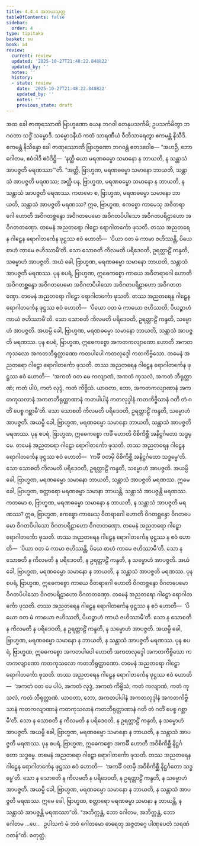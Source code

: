 ```yaml
---
title: 4.4.4 အဘယသုတ္တ
tableOfContents: false
sidebar:
  order: 4
type: tipitaka
basket: su
book: a4
review:
  current: review
  updated: '2025-10-27T21:48:22.848822'
  updated_by: ''
  notes: ''
  history:
  - state: review
    date: '2025-10-27T21:48:22.848822'
    updated_by: ''
    notes: ''
    previous_state: draft
---
```



<ReviewStatus review={frontmatter.review} showDetails={true} />

<HypothesisAnnotation frontmatter={frontmatter} />

<DynamicBreadcrumb />

<Division number="184" book="a4" e="ch" v="15" p="493">

<Paragraph number="1117" book="a4">
အထ ခေါ ဇာဏုဿောဏိ ဗြာဟ္မဏော ယေန ဘဂဝါ တေနုပသင်္ကမိ; ဥပသင်္ကမိတွာ ဘဂဝတာ သဒ္ဓိံ သမ္မောဒိ. သမ္မောဒနီယံ ကထံ သာရဏီယံ ဝီတိသာရေတွာ ဧကမန္တံ နိသီဒိ. ဧကမန္တံ နိသိန္နော ခေါ ဇာဏုဿောဏိ ဗြာဟ္မဏော ဘဂဝန္တံ ဧတဒဝေါစ—
</Paragraph>

<Paragraph number="1118" book="a4">
“အဟဉှိ, ဘော ဂေါတမ, ဧဝံဝါဒီ ဧဝံဒိဋ္ဌိ—  ‘နတ္ထိ ယော မရဏဓမ္မော သမာနော န ဘာယတိ, န သန္တာသံ အာပဇ္ဇတိ မရဏဿာ’”တိ. “အတ္ထိ, ဗြာဟ္မဏ, မရဏဓမ္မော သမာနော ဘာယတိ, သန္တာသံ အာပဇ္ဇတိ မရဏဿ; အတ္ထိ ပန, ဗြာဟ္မဏ, မရဏဓမ္မော သမာနော န ဘာယတိ, န သန္တာသံ အာပဇ္ဇတိ မရဏဿ.
</Paragraph>

<Paragraph number="1119" book="a4">
ကတမော စ, ဗြာဟ္မဏ, မရဏဓမ္မော သမာနော ဘာယတိ, သန္တာသံ အာပဇ္ဇတိ မရဏဿ? ဣဓ, ဗြာဟ္မဏ, ဧကစ္စော ကာမေသု အဝီတရာဂေါ ဟောတိ အဝိဂတစ္ဆန္ဒော အဝိဂတပေမော အဝိဂတပိပါသော အဝိဂတပရိဠာဟော အဝိဂတတဏှော. တမေနံ အညတရော ဂါဠှော ရောဂါတင်္ကော ဖုသတိ. တဿ အညတရေန ဂါဠှေန ရောဂါတင်္ကေန ဖုဋ္ဌဿ ဧဝံ ဟောတိ—  ‘ပိယာ ဝတ မံ ကာမာ ဇဟိဿန္တိ, ပိယေ စာဟံ ကာမေ ဇဟိဿာမီ’တိ. သော သောစတိ ကိလမတိ ပရိဒေဝတိ, ဥရတ္တာဠိံ ကန္ဒတိ, သမ္မောဟံ အာပဇ္ဇတိ. အယံ ခေါ, ဗြာဟ္မဏ, မရဏဓမ္မော သမာနော ဘာယတိ, သန္တာသံ အာပဇ္ဇတိ မရဏဿ.
</Paragraph>

<Paragraph number="1120" book="a4">
ပုန စပရံ, ဗြာဟ္မဏ, ဣဓေကစ္စော ကာယေ အဝီတရာဂေါ ဟောတိ အဝိဂတစ္ဆန္ဒော အဝိဂတပေမော အဝိဂတပိပါသော အဝိဂတပရိဠာဟော အဝိဂတတဏှော. တမေနံ အညတရော ဂါဠှော ရောဂါတင်္ကော ဖုသတိ. တဿ အညတရေန ဂါဠှေန ရောဂါတင်္ကေန ဖုဋ္ဌဿ ဧဝံ ဟောတိ—  ‘ပိယော ဝတ မံ ကာယော ဇဟိဿတိ, ပိယဉ္စာဟံ ကာယံ ဇဟိဿာမီ’တိ. သော သောစတိ ကိလမတိ ပရိဒေဝတိ, ဥရတ္တာဠိံ ကန္ဒတိ, သမ္မောဟံ အာပဇ္ဇတိ. အယမ္ပိ ခေါ, ဗြာဟ္မဏ, မရဏဓမ္မော သမာနော ဘာယတိ, သန္တာသံ အာပဇ္ဇတိ မရဏဿ.
</Paragraph>

<Paragraph number="1121" book="a4">
ပုန စပရံ, ဗြာဟ္မဏ, ဣဓေကစ္စော အကတကလျာဏော ဟောတိ အကတကုသလော အကတဘီရုတ္တာဏော ကတပါပေါ ကတလုဒ္ဒေါ ကတကိဗ္ဗိသော. တမေနံ အညတရော ဂါဠှော ရောဂါတင်္ကော ဖုသတိ. တဿ အညတရေန ဂါဠှေန ရောဂါတင်္ကေန ဖုဋ္ဌဿ ဧဝံ ဟောတိ—  ‘အကတံ ဝတ မေ ကလျာဏံ, အကတံ ကုသလံ, အကတံ ဘီရုတ္တာဏံ; ကတံ ပါပံ, ကတံ လုဒ္ဒံ, ကတံ ကိဗ္ဗိသံ. ယာဝတာ, ဘော, အကတကလျာဏာနံ အကတကုသလာနံ အကတဘီရုတ္တာဏာနံ ကတပါပါနံ ကတလုဒ္ဒါနံ ကတကိဗ္ဗိသာနံ ဂတိ တံ ဂတိံ ပေစ္စ ဂစ္ဆာမီ’တိ. သော သောစတိ ကိလမတိ ပရိဒေဝတိ, ဥရတ္တာဠိံ ကန္ဒတိ, သမ္မောဟံ အာပဇ္ဇတိ. အယမ္ပိ ခေါ, ဗြာဟ္မဏ, မရဏဓမ္မော သမာနော ဘာယတိ, သန္တာသံ အာပဇ္ဇတိ မရဏဿ.
</Paragraph>

<Paragraph number="1122" book="a4">
ပုန စပရံ, ဗြာဟ္မဏ, ဣဓေကစ္စော ကင်္ခီ ဟောတိ ဝိစိကိစ္ဆီ အနိဋ္ဌင်္ဂတော သဒ္ဓမ္မေ. တမေနံ အညတရော ဂါဠှော ရောဂါတင်္ကော ဖုသတိ. တဿ အညတရေန ဂါဠှေန ရောဂါတင်္ကေန ဖုဋ္ဌဿ ဧဝံ ဟောတိ—  ‘ကင်္ခီ ဝတမှိ ဝိစိကိစ္ဆီ အနိဋ္ဌင်္ဂတော သဒ္ဓမ္မေ’တိ. သော သောစတိ ကိလမတိ ပရိဒေဝတိ, ဥရတ္တာဠိံ ကန္ဒတိ, သမ္မောဟံ အာပဇ္ဇတိ. အယမ္ပိ ခေါ, ဗြာဟ္မဏ, မရဏဓမ္မော သမာနော ဘာယတိ, သန္တာသံ အာပဇ္ဇတိ မရဏဿ. ဣမေ ခေါ, ဗြာဟ္မဏ, စတ္တာရော မရဏဓမ္မာ သမာနာ ဘာယန္တိ, သန္တာသံ အာပဇ္ဇန္တိ မရဏဿ.
</Paragraph>

<Paragraph number="1123" book="a4">
ကတမော စ, ဗြာဟ္မဏ, မရဏဓမ္မော သမာနော န ဘာယတိ, န သန္တာသံ အာပဇ္ဇတိ မရဏဿ? ဣဓ, ဗြာဟ္မဏ, ဧကစ္စော ကာမေသု ဝီတရာဂေါ ဟောတိ ဝိဂတစ္ဆန္ဒော ဝိဂတပေမော ဝိဂတပိပါသော ဝိဂတပရိဠာဟော ဝိဂတတဏှော. တမေနံ အညတရော ဂါဠှော ရောဂါတင်္ကော ဖုသတိ. တဿ အညတရေန ဂါဠှေန ရောဂါတင်္ကေန ဖုဋ္ဌဿ န ဧဝံ ဟောတိ—  ‘ပိယာ ဝတ မံ ကာမာ ဇဟိဿန္တိ, ပိယေ စာဟံ ကာမေ ဇဟိဿာမီ’တိ. သော န သောစတိ န ကိလမတိ န ပရိဒေဝတိ, န ဥရတ္တာဠိံ ကန္ဒတိ, န သမ္မောဟံ အာပဇ္ဇတိ. အယံ ခေါ, ဗြာဟ္မဏ, မရဏဓမ္မော သမာနော န ဘာယတိ, န သန္တာသံ အာပဇ္ဇတိ မရဏဿ.
</Paragraph>

<Paragraph number="1124" book="a4">
ပုန စပရံ, ဗြာဟ္မဏ, ဣဓေကစ္စော ကာယေ ဝီတရာဂေါ ဟောတိ ဝိဂတစ္ဆန္ဒော ဝိဂတပေမော ဝိဂတပိပါသော ဝိဂတပရိဠာဟော ဝိဂတတဏှော. တမေနံ အညတရော ဂါဠှော ရောဂါတင်္ကော ဖုသတိ. တဿ အညတရေန ဂါဠှေန ရောဂါတင်္ကေန ဖုဋ္ဌဿ န ဧဝံ ဟောတိ—  ‘ပိယော ဝတ မံ ကာယော ဇဟိဿတိ, ပိယဉ္စာဟံ ကာယံ ဇဟိဿာမီ’တိ. သော န သောစတိ န ကိလမတိ န ပရိဒေဝတိ, န ဥရတ္တာဠိံ ကန္ဒတိ, န သမ္မောဟံ အာပဇ္ဇတိ. အယမ္ပိ ခေါ, ဗြာဟ္မဏ, မရဏဓမ္မော သမာနော န ဘာယတိ, န သန္တာသံ အာပဇ္ဇတိ မရဏဿ.
</Paragraph>

<Paragraph number="1125" book="a4">
ပုန စပရံ, ဗြာဟ္မဏ, ဣဓေကစ္စော အကတပါပေါ ဟောတိ အကတလုဒ္ဒေါ အကတကိဗ္ဗိသော ကတကလျာဏော ကတကုသလော ကတဘီရုတ္တာဏော. တမေနံ အညတရော ဂါဠှော ရောဂါတင်္ကော ဖုသတိ. တဿ အညတရေန ဂါဠှေန ရောဂါတင်္ကေန ဖုဋ္ဌဿ ဧဝံ ဟောတိ—  ‘အကတံ ဝတ မေ ပါပံ, အကတံ လုဒ္ဒံ, အကတံ ကိဗ္ဗိသံ; ကတံ ကလျာဏံ, ကတံ ကုသလံ, ကတံ ဘီရုတ္တာဏံ. ယာဝတာ, ဘော, အကတပါပါနံ အကတလုဒ္ဒါနံ အကတကိဗ္ဗိသာနံ ကတကလျာဏာနံ ကတကုသလာနံ ကတဘီရုတ္တာဏာနံ ဂတိ တံ ဂတိံ ပေစ္စ ဂစ္ဆာမီ’တိ. သော န သောစတိ န ကိလမတိ န ပရိဒေဝတိ, န ဥရတ္တာဠိံ ကန္ဒတိ, န သမ္မောဟံ အာပဇ္ဇတိ. အယမ္ပိ ခေါ, ဗြာဟ္မဏ, မရဏဓမ္မော သမာနော န ဘာယတိ, န သန္တာသံ အာပဇ္ဇတိ မရဏဿ.
</Paragraph>

<Paragraph number="1126" book="a4">
ပုန စပရံ, ဗြာဟ္မဏ, ဣဓေကစ္စော အကင်္ခီ ဟောတိ အဝိစိကိစ္ဆီ နိဋ္ဌင်္ဂတော သဒ္ဓမ္မေ. တမေနံ အညတရော ဂါဠှော ရောဂါတင်္ကော ဖုသတိ. တဿ အညတရေန ဂါဠှေန ရောဂါတင်္ကေန ဖုဋ္ဌဿ ဧဝံ ဟောတိ—  ‘အကင်္ခီ ဝတမှိ အဝိစိကိစ္ဆီ နိဋ္ဌင်္ဂတော သဒ္ဓမ္မေ’တိ. သော န သောစတိ န ကိလမတိ န ပရိဒေဝတိ, န ဥရတ္တာဠိံ ကန္ဒတိ, န သမ္မောဟံ အာပဇ္ဇတိ. အယမ္ပိ ခေါ, ဗြာဟ္မဏ, မရဏဓမ္မော သမာနော န ဘာယတိ, န သန္တာသံ အာပဇ္ဇတိ မရဏဿ. ဣမေ ခေါ, ဗြာဟ္မဏ, စတ္တာရော မရဏဓမ္မာ သမာနာ န ဘာယန္တိ, န သန္တာသံ အာပဇ္ဇန္တိ မရဏဿာ”တိ.
</Paragraph>

<Paragraph number="1127" book="a4">
“အဘိက္ကန္တံ, ဘော ဂေါတမ, အဘိက္ကန္တံ, ဘော ဂေါတမ …ပေ…  ဥပါသကံ မံ ဘဝံ ဂေါတမော ဓာရေတု အဇ္ဇတဂ္ဂေ ပါဏုပေတံ သရဏံ ဂတန်”တိ.

</Paragraph>
</Division>

<Paragraph number="1128" type="center" book="a4">
စတုတ္ထံ.
</Paragraph>
